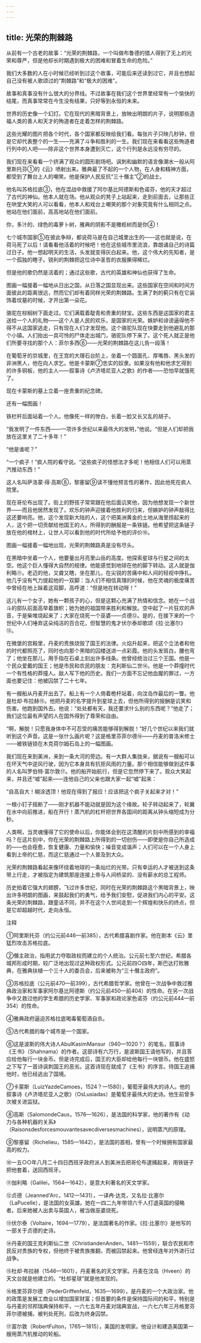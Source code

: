 ```yaml
---
---
---
```

title: 光荣的荆棘路
---




从前有一个古老的故事：“光荣的荆棘路，一个叫做布鲁德的猎人得到了无上的光荣和尊严，但是他却长时期遇到极大的困难和冒着生命的危险。”

我们大多数的人在小时候已经听到过这个故事，可能后来还读到过它，并且也想起自己没有被人歌颂过的“荆棘路”和“极大的困难”。

故事和真事没有什么很大的分界线。不过故事在我们这个世界里经常有一个愉快的结尾，而真事常常在今生没有结果，只好等到永恒的未来。

世界的历史像一个幻灯。它在现代的黑暗背景上，放映出明朗的片子，说明那些造福人类的善人和天才的殉道者在走着怎样的荆棘路。

这些光耀的图片把各个时代，各个国家都反映给我们看。每张片子只映几秒钟，但是它却代表整个的一生——充满了斗争和胜利的一生。我们现在来看看这些殉道者行列中的人吧——除非这个世界本身遭到灭亡，这个行列是永远没有穷尽的。

我们现在来看看一个挤满了观众的圆形剧场吧。讽刺和幽默的语言像潮水一般从阿里斯托芬①的《云》喷射出来。雅典最了不起的一个人物，在人身和精神方面，都受到了舞台上人的嘲笑。他是保护人民反抗“三十僭主”②的战士。

他名叫苏格拉底③，他在混战中救援了阿尔基比阿德斯和色诺芬，他的天才超过了古代的神仙。他本人就在场。他从观众的凳子上站起来，走到前面去，让那些正在哄堂大笑的人可以看看，他本人和戏台上嘲笑的那个对象究竟有什么相同之点。他站在他们面前，高高地站在他们面前。

你，多汁的、绿色的毒萝卜树，雅典的阴影不是橄榄树而是你④！

七个城市国家⑤在彼此争辩，都说荷马是在自己城里出生的——这也就是说，在荷马死了以后！请看看他活着的时候吧！他在这些城市里流浪，靠朗诵自己的诗篇过日子。他一想起明天的生活，头发就变得灰白起来。他，这个伟大的先知者，是一个孤独的瞎子。锐利的荆棘把这位诗中圣哲的衣服撕得稀烂。

但是他的歌仍然是活着的；通过这些歌，古代的英雄和神仙也获得了生命。

图画一幅接着一幅地从日出之国，从日落之国显现出来。这些国家在空间和时间方面彼此的距离很远，然而它们却有着同样光荣的荆棘路。生满了刺的蓟只有在它装饰着坟墓的时候，才开出第一朵花。

骆驼在棕榈树下面走过。它们满载着靛青和贵重的财宝。这些东西是这国家的君主送给一个人的礼物——这个人是人民的欢乐，是国家的光荣。嫉妒和诽谤逼得他不得不从这国家逃走，只有现在人们才发现他。这个骆驼队现在快要走到他避乱的那个小镇。人们抬出一具可怜的尸体走出城门，骆驼队停下来了。这个死人就正是他们所要寻找的那个人：菲尔多西⑥——光荣的荆棘路在这儿告一段落！

在葡萄牙的京城里，在王宫的大理石台阶上，坐着一个圆面孔、厚嘴唇、黑头发的非洲黑人，他在向人求乞。他是卡蒙斯⑦忠实的奴隶。如果没有他和他求乞得到的许多铜板，他的主人——叙事诗《卢济塔尼亚人之歌》的作者——恐怕早就饿死了。

现在卡蒙斯的墓上立着一座贵重的纪念碑。

还有一幅图画！

铁栏杆后面站着一个人。他像死一样的惨白，长着一脸又长又乱的胡子。

“我发明了一件东西——一项许多世纪以来最伟大的发明，”他说。“但是人们却把我放在这里关了二十多年！”

“他是谁呢？”

“一个疯子！”疯人院的看守说。“这些疯子的怪想法才多呢！他相信人们可以用蒸汽推动东西！”

这人名叫萨洛蒙·得·高斯⑧，黎塞留⑨读不懂他预言性的著作，因此他死在疯人院里。

现在哥伦布出现了。街上的野孩子常常跟在他后面讥笑他，因为他想发现一个新世界——而且他居然发现了。欢乐的钟声迎接着他胜利的归来，但嫉妒的钟声敲得比这还要响亮。他，这个发现新大陆的人，这个把美洲黄金的土地从海里捞起来的人，这个把一切贡献给他国王的人，所得到的酬报是一条铁链。他希望把这条链子放在他的棺材上，让世人可以看到他的时代所给予他的评价⑩。

图画一幅接着一幅地出现，光荣的荆棘路真是没有尽头。

在黑暗中坐着一个人，他要量出月亮里山岳的高度。他探索星球与行星之间的太空。他这个巨人懂得大自然的规律。他能感觉到地球在他的脚下转动。这人就是伽利略⑪。老迈的他，又聋又瞎，坐在那儿，在尖锐的苦痛中和人间的轻视中挣扎。他几乎没有气力提起他的一双脚：当人们不相信真理的时候，他在灵魂的极度痛苦中曾经在地上跺着这双脚，高呼道：“但是地在转动呀！”

这儿有一个女子，她有一颗孩子的心，但是这颗心充满了热情和信念。她在一个战斗的部队前面高举着旗帜；她为她的祖国带来胜利和解放。空中起了一片狂欢的声音，于是柴堆烧起来了；大家在烧死一个巫婆——贞德⑫。是的，在接下来的一个世纪中人们唾弃这朵纯洁的百合花，但智慧的鬼才伏尔泰却歌颂《拉·比塞尔》⑬。

在微堡的宫殿里，丹麦的贵族烧毁了国王的法律。火焰升起来，把这个立法者和他的时代都照亮了，同时也向那个黑暗的囚楼送进一点彩霞。他的头发斑白，腰也弯了；他坐在那儿，用手指在石桌上刻出许多线条。他曾经统治过三个王国。他是一个民众爱戴的国王；他是市民和农民的朋友：克利斯仙二世⑭。他是一个莽撞时代一个有性格的莽撞人。敌人写下他的历史。我们一方面不忘记他血腥的罪过，一方面也要记住：他被囚禁了二十七年。

有一艘船从丹麦开出去了。船上有一个人倚着桅杆站着，向汶岛作最后的一瞥。他是杜却·布拉赫⑮。他把丹麦的名字提升到星球上去，但他所得到的报酬是讥笑和伤害。他跑到国外去。他说：“处处都有天，我还要求什么别的东西呢？”他走了；我们这位最有声望的人在国外得到了尊荣和自由。

“啊，解脱！只愿我身体中不可忍受的痛苦能够得到解脱！”好几个世纪以来我们就听到这个声音。这是一张什么画片呢？这是格里芬菲尔德⑯——丹麦的普洛米修士——被铁链锁在木克荷尔姆石岛上的一幅图画。

我们现在来到美洲，来到一条大河的旁边。有一大群人集拢来，据说有一艘船可以在坏天气中逆风行驶，因为它本身具有抗拒风雨的力量。那个相信能够做到这件事的人名叫罗伯特·富尔敦⑰。他的船开始航行，但是它忽然停下来了。观众大笑起来，并且还“嘘”起来——连他自己的父亲也跟大家一起“嘘”起来：

“自高自大！糊涂透顶！他现在得到了报应！应该把这个疯子关起来才对！”

一根小钉子摇断了——刚才机器不能动就是因为这个缘故。轮子转动起来了，轮翼在水中向前推进，船在开行！蒸汽机的杠杆把世界各国间的距离从钟头缩短成为分秒。

人类啊，当灵魂懂得了它的使命以后，你能体会到在这清醒的片刻中所感到的幸福吗？在这片刻中，你在光荣的荆棘路上所得到的一切创伤——即使是你自己所造成的——也会痊愈，恢复健康、力量和愉快；噪音变成谐声；人们可以在一个人身上看到上帝的仁慈，而这仁慈通过一个人普及到大众。

光荣的荆棘路看起来像环绕着地球的一条灿烂的光带。只有幸运的人才被送到这条带上行走，才被指定为建筑那座连接上帝与人间桥梁的、没有薪水的总工程师。

历史拍着它强大的翅膀，飞过许多世纪，同时在光荣的荆棘路这个黑暗背景上，映出许多明朗的图画，来鼓起我们的勇气，给予我们安慰，促进我们内心的平安。这条光荣的荆棘路，跟童话不同，并不在这个人世间走到一个辉煌和快乐的终点，但是它却超越时代，走向永恒。

注释

①阿里斯托芬（约公元前446—前385），古代希腊喜剧作家。他在剧本《云》里猛烈攻击苏格拉底。

②僭主政治，指用武力夺取政权而建立的个人统治。公元前七至六世纪，希腊各城邦形成时期，较广泛地出现过这种政权形式。公元前四○四年，斯巴达打败雅典，在雅典扶植一个三十人的委员会，后来被称为“三十僭主政府”。

③苏格拉底（公元前470—前399），古代希腊哲学家。他曾在一次战争中救过雅典政治家和军事家阿尔基比阿德斯（约公元前450—前404）的性命。在另一次战争中又救过他的学生希腊的历史学家、军事家和政论家色诺芬（约公元前444—前354）的性命。

④雅典政府逼迫苏格拉底喝毒葡萄酒自杀。

⑤古代希腊的每个城市是一个国家。

⑥这是波斯的伟大诗人AbulKasimMansur（940—1020？）的笔名，叙事诗《王书》（Shahnama）的作者。这部诗有六万行，是波斯国王请他写的，并且答应给他每行一块金币。但是诗完成后，国王的大臣却给他每行一块银币。他在盛怒之下写了一首诗讽刺国王的恶劣。这首诗现在就成了《王书》的序言。待国王追捕他时，他已经逃出了国境。

⑦卡蒙斯（LuizYazdeCamoes，1524？—1580），葡萄牙最伟大的诗人。他的叙事诗《卢济塔尼亚人之歌》（OsLusiadas）是葡萄牙最伟大的史诗。他生前曾多次被关进监狱。

⑧高斯（SalomondeCaus，1576—1626），是法国的科学家，他的著作有《动力与各种机器的关系》（Raisonsdesforcesmouvantesavecdiversesmachines），说明蒸汽的原理。

⑨黎塞留（Richelieu，1585—1642），是法国的首相，曾有一个时候拥有国家最高的权力。

⑩一五○○年八月二十四日西班牙政府派人到美洲去把哥伦布逮捕起来，用铁链子把他套着，送回西班牙。

⑪伽利略（Galilei，1564—1642），是意大利著名的天文学家。

⑫贞德（Jeanned'Arc，1412—1431），一译冉·达克，又名拉·比塞尔（LaPucelle），是法国的女英雄。她在一四二九年带领六千人打退英国的侵略者。后来她被人出卖与英国人，被当做巫婆烧死。

⑬伏尔泰（Voltaire，1694—1779），是法国著名的作家。《拉·比塞尔》是他写的一部关于贞德的史诗。

⑭丹麦的国王克利斯仙二世（ChristiandenAnden，1481—1559），联合农民和市民反对贵族的专权，但他终于被贵族推翻，而被囚禁起来。他曾经连年对外进行过战争。

⑮杜却·布拉赫（1546—1601），丹麦著名的天文学家。丹麦在汶岛（Hveen）的天文台就是他建立的。“杜却星球”就是他发现的。

⑯格里芬菲尔德（PederGriffenfeld，1635—1699），是丹麦的一个大政治家。他的政策是发展工商业以增加国家财富；但首要的条件是保持国际间的和平，特别是与丹麦的邻邦瑞典保持和平，一六七五年丹麦对瑞典宣战，一六七六年三月格里芬菲尔德被捕，被判处死刑，后改为终身囚禁。

⑰富尔敦（RobertFulton，1765—1815），美国的发明家。他设计和建造美国第一艘用蒸汽机推动的轮船。